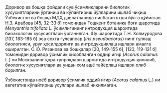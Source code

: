 Доривор ва бошқа фойдали сув ўсимликларини биологик
хусусиятларини ўрганиш ва кўпайтириш йўлларини ишлаб чиқиш
Ўзбекистон ва бошқа МДҲ давлатларида нисбатан яхши йўлга қўйилган. Н.З.
Арабова [45, 32-33 б] томонидан Тошкент ботаника боғи шаротида
*Menyanthis trifoliata* L. ўсимлигининг интродукция шароитида биоэкологик
хусусиятлари ўрганилган. Шу шароитида Т.Н. Холмуродова [137, 183-185 б]
эса сохта гулсапсар (*Iris pseudoacorus*) нинг гуллаш биологияси, уруғ
ҳосилдорлиги ва интродукциялаш ишлари амалга оширилган. С.Ю. Рязанова
ва бошқалар [20, 149-155 б], [123, 119-121 б] томонидан доривор ўсимлик
ҳисобланган оддир игир (*Acorus calamus* L.) ни Москванинг қора тупроқлари
шароитида интродукция қилиниб, биологик хусусиятлари ва ундан хом ашё
тайёрлаш ишлари олиб борилган.

Ўзбекистонда ноёб доривор ўсимлик оддий игир (*Acorus calamus* L.) ни
вегетатив кўпайтириш усуллари ишлаб чиқилмаган.